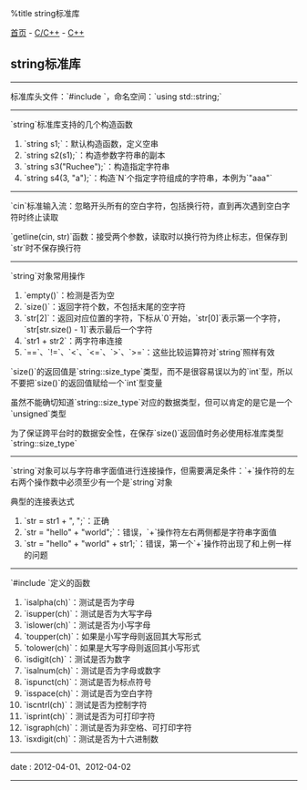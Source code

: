 %title string标准库

[[../../../index|首页]] - [[../index|C/C++]] - [[index|C++]]
==string标准库==
----
标准库头文件：`#include <string>`，命名空间：`using std::string;`
----
`string`标准库支持的几个构造函数
# `string s1;`：默认构造函数，定义空串
# `string s2(s1);`：构造参数字符串的副本
# `string s3("Ruchee");`：构造指定字符串
# `string s4(3, "a");`：构造`N`个指定字符组成的字符串，本例为`"aaa"`
----
`cin`标准输入流：忽略开头所有的空白字符，包括换行符，直到再次遇到空白字符时终止读取

`getline(cin, str)`函数：接受两个参数，读取时以换行符为终止标志，但保存到`str`时不保存换行符
----
`string`对象常用操作
# `empty()`：检测是否为空
# `size()`：返回字符个数，不包括末尾的空字符
# `str[2]`：返回对应位置的字符，下标从`0`开始，`str[0]`表示第一个字符，`str[str.size() - 1]`表示最后一个字符
# `str1 + str2`：两字符串连接
# `==`、`!=`、`<`、`<=`、`>`、`>=`：这些比较运算符对`string`照样有效

`size()`的返回值是`string::size_type`类型，而不是很容易误以为的`int`型，所以不要把`size()`的返回值赋给一个`int`型变量

虽然不能确切知道`string::size_type`对应的数据类型，但可以肯定的是它是一个`unsigned`类型

为了保证跨平台时的数据安全性，在保存`size()`返回值时务必使用标准库类型`string::size_type`
----
`string`对象可以与字符串字面值进行连接操作，但需要满足条件：`+`操作符的左右两个操作数中必须至少有一个是`string`对象

典型的连接表达式
# `str = str1 + ", ";`：正确
# `str = "hello" + "world";`：错误，`+`操作符左右两侧都是字符串字面值
# `str = "hello" + "world" + str1;`：错误，第一个`+`操作符出现了和上例一样的问题
----
`#include <cctype>`定义的函数
# `isalpha(ch)`：测试是否为字母
# `isupper(ch)`：测试是否为大写字母
# `islower(ch)`：测试是否为小写字母
# `toupper(ch)`：如果是小写字母则返回其大写形式
# `tolower(ch)`：如果是大写字母则返回其小写形式
# `isdigit(ch)`：测试是否为数字
# `isalnum(ch)`：测试是否为字母或数字
# `ispunct(ch)`：测试是否为标点符号
# `isspace(ch)`：测试是否为空白字符
# `iscntrl(ch)`：测试是否为控制字符
# `isprint(ch)`：测试是否为可打印字符
# `isgraph(ch)`：测试是否为非空格、可打印字符
# `isxdigit(ch)`：测试是否为十六进制数
----
<red>date</red> : 2012-04-01、2012-04-02
----
